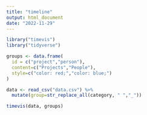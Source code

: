 ```yaml
---
title: "timeline"
output: html_document
date: "2022-11-29"
---
```


```r
library("timevis")
library("tidyverse")

groups <- data.frame(
  id = c("project","person"),
  content=c("Projects","People"),
  style=c("color: red;","color: blue;")
)

data <- read_csv("data.csv") %>%
  mutate(group=str_replace_all(category, " ","_"))

timevis(data, groups)
```